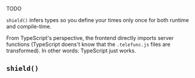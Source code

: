 TODO

`shield()` infers types so you define your times only once for both runtime and compile-time.

From TypeScript's perspective, the frontend directly imports server functions (TypeScript doens't know
that the
`.telefunc.js` files are transformed). In other words: TypeScript just works.

## `shield()`
